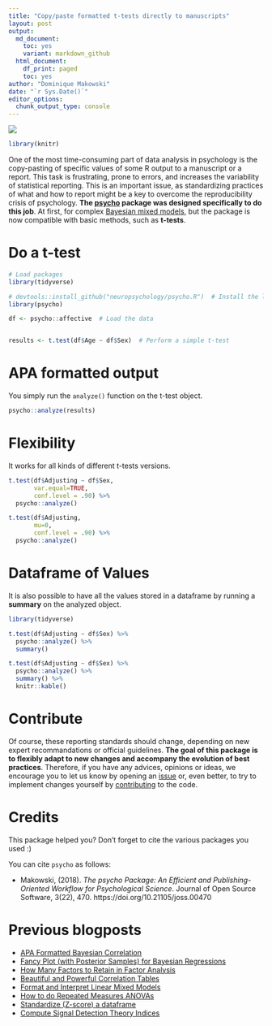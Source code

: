 ```yaml
---
title: "Copy/paste formatted t-tests directly to manuscripts"
layout: post
output:
  md_document:
    toc: yes
    variant: markdown_github
  html_document:
    df_print: paged
    toc: yes
author: "Dominique Makowski"
date: "`r Sys.Date()`"
editor_options: 
  chunk_output_type: console
---
```




![](https://raw.githubusercontent.com/neuropsychology/psycho.R/master/vignettes/images/logo.PNG)


```r
library(knitr)
```

One of the most time-consuming part of data analysis in psychology is the copy-pasting of specific values of some R output to a manuscript or a report. This task is frustrating, prone to errors, and increases the variability of statistical reporting. This is an important issue, as standardizing practices of what and how to report might be a key to overcome the reproducibility crisis of psychology. **The [psycho](https://github.com/neuropsychology/psycho.R) package was designed specifically to do this job**. At first, for complex [Bayesian mixed models](https://cran.r-project.org/web/packages/psycho/vignettes/bayesian.html), but the package is now compatible with basic methods, such as **t-tests**.

# Do a t-test

```r
# Load packages
library(tidyverse)

# devtools::install_github("neuropsychology/psycho.R")  # Install the latest psycho version
library(psycho)

df <- psycho::affective  # Load the data


results <- t.test(df$Age ~ df$Sex)  # Perform a simple t-test
```


# APA formatted output

You simply run the `analyze()` function on the t-test object.

```r
psycho::analyze(results)
```

# Flexibility

It works for all kinds of different t-tests versions.


```r
t.test(df$Adjusting ~ df$Sex,
       var.equal=TRUE, 
       conf.level = .90) %>% 
  psycho::analyze()

t.test(df$Adjusting,
       mu=0,
       conf.level = .90) %>% 
  psycho::analyze()
```

# Dataframe of Values

It is also possible to have all the values stored in a dataframe by running a **summary** on the analyzed object.

```r
library(tidyverse)

t.test(df$Adjusting ~ df$Sex) %>% 
  psycho::analyze() %>% 
  summary()
```
```r
t.test(df$Adjusting ~ df$Sex) %>% 
  psycho::analyze() %>% 
  summary() %>% 
  knitr::kable()
```


# Contribute

Of course, these reporting standards should change, depending on new expert recommandations or official guidelines. **The goal of this package is to flexibly adapt to new changes and accompany the evolution of best practices**. Therefore, if you have any advices, opinions or ideas, we encourage you to let us know by opening an [issue](https://github.com/neuropsychology/psycho.R/issues) or, even better, to try to implement changes yourself by [contributing](https://github.com/neuropsychology/psycho.R/blob/master/.github/CONTRIBUTING.md) to the code. 


# Credits

This package helped you? Don't forget to cite the various packages you used :)

You can cite `psycho` as follows:

- Makowski, (2018). *The psycho Package: An Efficient and Publishing-Oriented Workflow for Psychological Science*. Journal of Open Source Software, 3(22), 470. https://doi.org/10.21105/joss.00470

# Previous blogposts

- [APA Formatted Bayesian Correlation](https://neuropsychology.github.io/psycho.R/2018/06/11/bayesian_correlation.html)
- [Fancy Plot (with Posterior Samples) for Bayesian Regressions](https://neuropsychology.github.io/psycho.R/2018/06/03/plot_bayesian_model.html)
- [How Many Factors to Retain in Factor Analysis](https://neuropsychology.github.io/psycho.R/2018/05/24/n_factors.html)
- [Beautiful and Powerful Correlation Tables](https://neuropsychology.github.io/psycho.R/2018/05/20/correlation.html)
- [Format and Interpret Linear Mixed Models](https://neuropsychology.github.io/psycho.R/2018/05/10/interpret_mixed_models.html)
- [How to do Repeated Measures ANOVAs](https://neuropsychology.github.io/psycho.R/2018/05/01/repeated_measure_anovas.html)
- [Standardize (Z-score) a dataframe](https://neuropsychology.github.io/psycho.R/2018/03/29/standardize.html)
- [Compute Signal Detection Theory Indices](https://neuropsychology.github.io/psycho.R/2018/03/29/SDT.html)

